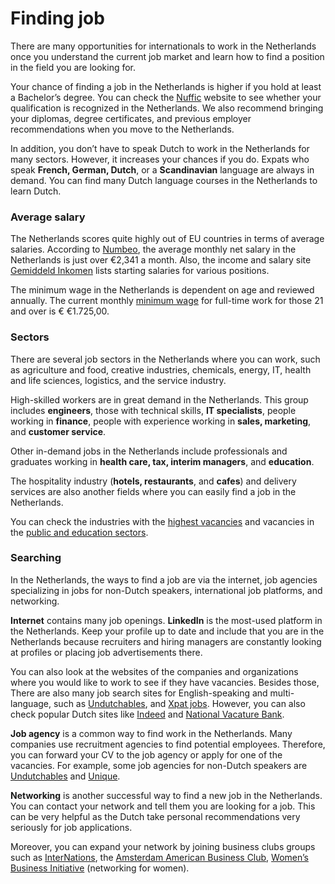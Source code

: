 # Finding job 
There are many opportunities for internationals to work in the Netherlands once you understand the current job market and learn how to find a position in the field you are looking for. 

Your chance of finding a job in the Netherlands is higher if you hold at least a Bachelor’s degree. You can check the [Nuffic](https://www.nuffic.nl/en/subjects/work-regulations/working-in-the-netherlands-or-another-eu-country) website to see whether your qualification is recognized in the Netherlands. We also recommend bringing your diplomas, degree certificates, and previous employer recommendations when you move to the Netherlands. 

In addition, you don’t have to speak Dutch to work in the Netherlands for many sectors. However, it increases your chances if you do. Expats who speak **French, German, Dutch**, or a **Scandinavian** language are always in demand. You can find many Dutch language courses in the Netherlands to learn Dutch.
### Average salary 
The Netherlands scores quite highly out of EU countries in terms of average salaries. According to [Numbeo](https://www.numbeo.com/cost-of-living/country_result.jsp?country=Netherlands), the average monthly net salary in the Netherlands is just over €2,341 a month. Also, the income and salary site [Gemiddeld Inkomen](https://www.gemiddeld-inkomen.nl/startsalaris-hbo-wo/) lists starting salaries for various positions.

The minimum wage in the Netherlands is dependent on age and reviewed annually. The current monthly [minimum wage](https://www.government.nl/topics/minimum-wage/amount-of-the-minimum-wage) for full-time work for those 21 and over is € €1.725,00. 
### Sectors
There are several job sectors in the Netherlands where you can work, such as agriculture and food, creative industries, chemicals, energy, IT, health and life sciences, logistics, and the service industry.  

High-skilled workers are in great demand in the Netherlands. This group includes **engineers**, those with technical skills, **IT specialists**, people working in **finance**, people with experience working in **sales, marketing**, and **customer service**. 

Other in-demand jobs in the Netherlands include professionals and graduates working in **health care, tax, interim managers**, and **education**.

The hospitality industry (**hotels, restaurants**, and **cafes**) and delivery services are also another fields where you can easily find a job in the Netherlands. 

You can check the industries with the [highest vacancies](https://opendata.cbs.nl/statline/#/CBS/en/dataset/80474eng/table) and vacancies in the [public and education sectors](https://opendata.cbs.nl/statline/#/CBS/en/dataset/80857eng/table).
### Searching 
In the Netherlands, the ways to find a job are via the internet, job agencies specializing in jobs for non-Dutch speakers, international job platforms, and networking.  

**Internet** contains many job openings. **LinkedIn** is the most-used platform in the Netherlands. Keep your profile up to date and include that you are in the Netherlands because recruiters and hiring managers are constantly looking at profiles or placing job advertisements there. 

You can also look at the websites of the companies and organizations where you would like to work to see if they have vacancies. Besides those, There are also many job search sites for English-speaking and multi-language, such as [Undutchables](https://undutchables.nl/search), and [Xpat jobs](https://netherlands.expatjobs.eu/). However, you can also check popular Dutch sites like [Indeed](https://nl.indeed.com/) and [National Vacature Bank](https://www.nationalevacaturebank.nl/vacature/zoeken). 

**Job agency** is a common way to find work in the Netherlands. Many companies use recruitment agencies to find potential employees. Therefore, you can forward your CV to the job agency or apply for one of the vacancies. For example, some job agencies for non-Dutch speakers are [Undutchables](https://undutchables.nl/search) and [Unique](https://unique.nl/en).  

**Networking** is another successful way to find a new job in the Netherlands. You can contact your network and tell them you are looking for a job. This can be very helpful as the Dutch take personal recommendations very seriously for job applications.

Moreover, you can expand your network by joining business clubs groups such as [InterNations](https://www.internations.org/), the [Amsterdam American Business Club](https://aabc.nl/), [Women’s Business Initiative](https://womensbusinessinitiative.net/) (networking for women).
